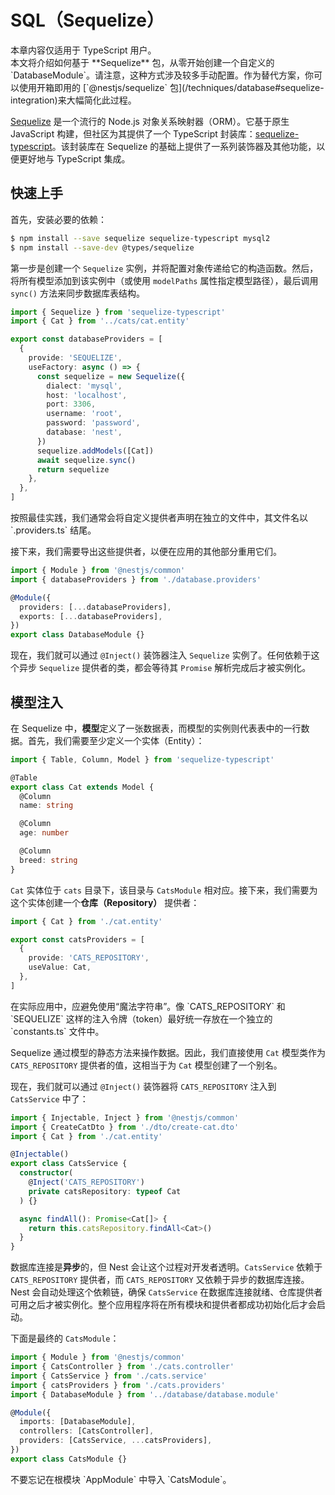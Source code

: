 # SQL（Sequelize）

<CalloutInfo>
  <div>本章内容仅适用于 TypeScript 用户。</div>
</CalloutInfo>

<CalloutInfo type="warning">
  本文将介绍如何基于 **Sequelize** 包，从零开始创建一个自定义的
  `DatabaseModule`。请注意，这种方式涉及较多手动配置。作为替代方案，你可以使用开箱即用的
  [`@nestjs/sequelize`
  包](/techniques/database#sequelize-integration)来大幅简化此过程。
</CalloutInfo>

[Sequelize](https://github.com/sequelize/sequelize) 是一个流行的 Node.js 对象关系映射器（ORM）。它基于原生 JavaScript 构建，但社区为其提供了一个 TypeScript 封装库：[sequelize-typescript](https://github.com/RobinBuschmann/sequelize-typescript)。该封装库在 Sequelize 的基础上提供了一系列装饰器及其他功能，以便更好地与 TypeScript 集成。

## 快速上手

首先，安装必要的依赖：

```bash
$ npm install --save sequelize sequelize-typescript mysql2
$ npm install --save-dev @types/sequelize
```

第一步是创建一个 `Sequelize` 实例，并将配置对象传递给它的构造函数。然后，将所有模型添加到该实例中（或使用 `modelPaths` 属性指定模型路径），最后调用 `sync()` 方法来同步数据库表结构。

```ts filename='database.providers.ts'
import { Sequelize } from 'sequelize-typescript'
import { Cat } from '../cats/cat.entity'

export const databaseProviders = [
  {
    provide: 'SEQUELIZE',
    useFactory: async () => {
      const sequelize = new Sequelize({
        dialect: 'mysql',
        host: 'localhost',
        port: 3306,
        username: 'root',
        password: 'password',
        database: 'nest',
      })
      sequelize.addModels([Cat])
      await sequelize.sync()
      return sequelize
    },
  },
]
```

<CalloutInfo>
  按照最佳实践，我们通常会将自定义提供者声明在独立的文件中，其文件名以
  `.providers.ts` 结尾。
</CalloutInfo>

接下来，我们需要导出这些提供者，以便在应用的其他部分重用它们。

```ts
import { Module } from '@nestjs/common'
import { databaseProviders } from './database.providers'

@Module({
  providers: [...databaseProviders],
  exports: [...databaseProviders],
})
export class DatabaseModule {}
```

现在，我们就可以通过 `@Inject()` 装饰器注入 `Sequelize` 实例了。任何依赖于这个异步 `Sequelize` 提供者的类，都会等待其 `Promise` 解析完成后才被实例化。

## 模型注入

在 Sequelize 中，**模型**定义了一张数据表，而模型的实例则代表表中的一行数据。首先，我们需要至少定义一个实体（Entity）：

```ts filename='cat.entity.ts'
import { Table, Column, Model } from 'sequelize-typescript'

@Table
export class Cat extends Model {
  @Column
  name: string

  @Column
  age: number

  @Column
  breed: string
}
```

`Cat` 实体位于 `cats` 目录下，该目录与 `CatsModule` 相对应。接下来，我们需要为这个实体创建一个**仓库（Repository）** 提供者：

```ts filename='cats.providers.ts'
import { Cat } from './cat.entity'

export const catsProviders = [
  {
    provide: 'CATS_REPOSITORY',
    useValue: Cat,
  },
]
```

<CalloutInfo type="warning">
  在实际应用中，应避免使用“魔法字符串”。像 `CATS_REPOSITORY` 和 `SEQUELIZE`
  这样的注入令牌（token）最好统一存放在一个独立的 `constants.ts` 文件中。
</CalloutInfo>

Sequelize 通过模型的静态方法来操作数据。因此，我们直接使用 `Cat` 模型类作为 `CATS_REPOSITORY` 提供者的值，这相当于为 `Cat` 模型创建了一个别名。

现在，我们就可以通过 `@Inject()` 装饰器将 `CATS_REPOSITORY` 注入到 `CatsService` 中了：

```ts filename='cats.service.ts'
import { Injectable, Inject } from '@nestjs/common'
import { CreateCatDto } from './dto/create-cat.dto'
import { Cat } from './cat.entity'

@Injectable()
export class CatsService {
  constructor(
    @Inject('CATS_REPOSITORY')
    private catsRepository: typeof Cat
  ) {}

  async findAll(): Promise<Cat[]> {
    return this.catsRepository.findAll<Cat>()
  }
}
```

数据库连接是**异步**的，但 Nest 会让这个过程对开发者透明。`CatsService` 依赖于 `CATS_REPOSITORY` 提供者，而 `CATS_REPOSITORY` 又依赖于异步的数据库连接。Nest 会自动处理这个依赖链，确保 `CatsService` 在数据库连接就绪、仓库提供者可用之后才被实例化。整个应用程序将在所有模块和提供者都成功初始化后才会启动。

下面是最终的 `CatsModule`：

```ts filename='cats.module.ts'
import { Module } from '@nestjs/common'
import { CatsController } from './cats.controller'
import { CatsService } from './cats.service'
import { catsProviders } from './cats.providers'
import { DatabaseModule } from '../database/database.module'

@Module({
  imports: [DatabaseModule],
  controllers: [CatsController],
  providers: [CatsService, ...catsProviders],
})
export class CatsModule {}
```

<CalloutInfo>
  <div>不要忘记在根模块 `AppModule` 中导入 `CatsModule`。</div>
</CalloutInfo>
